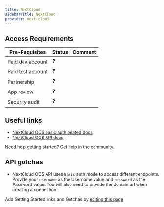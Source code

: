 ```yaml
---
title: NextCloud
sidebarTitle: NextCloud
provider: next-cloud
---
```



<Overview />
<PreBuiltTooling provider={providers[pageMetadata.provider]} />
<PreBuiltUseCases />

## Access Requirements
| Pre-Requisites | Status | Comment|
| - | - | - |
| Paid dev account | ❓ |  |
| Paid test account | ❓ |  |
| Partnership | ❓ | |
| App review | ❓ |  |
| Security audit | ❓ | |



## Useful links

-   [NextCloud OCS basic auth related docs](https://docs.nextcloud.com/server/latest/developer_manual/client_apis/OCS/ocs-api-overview.html#authentication)
-   [NextCloud OCS API docs](https://docs.nextcloud.com/server/latest/developer_manual/client_apis/OCS/index.html)

<Tip>Need help getting started? Get help in the [community](https://nango.dev/slack).</Tip>

## API gotchas

- NextCloud OCS API uses `Basic` auth mode to access different endpoints. Provide your `username` as the Username value and `password` as the Password value. You will also need to provide the domain url when creating a connection.

<Note>Add Getting Started links and Gotchas by [editing this page](https://github.com/nangohq/nango/tree/master/docs-v2/integrations/all/next-cloud.mdx)</Note>